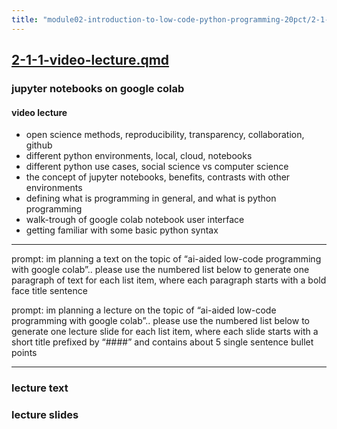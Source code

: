 ```yaml
---
title: "module02-introduction-to-low-code-python-programming-20pct/2-1-1-video-lecture.qmd"
---
```


## [2-1-1-video-lecture.qmd](2-1-1-video-lecture.qmd)

### jupyter notebooks on google colab

#### video lecture
- open science methods, reproducibility, transparency, collaboration, github
- different python environments, local, cloud, notebooks
- different python use cases, social science vs computer science
- the concept of jupyter notebooks, benefits, contrasts with other environments
- defining what is programming in general, and what is python programming
- walk-trough of google colab notebook user interface
- getting familiar with some basic python syntax

---

prompt: im planning a text on the topic of "ai-aided low-code programming with google colab".. please use the numbered list below to generate one paragraph of text for each list item, where each paragraph starts with a bold face title sentence

prompt: im planning a lecture on the topic of "ai-aided low-code programming with google colab".. please use the numbered list below to generate one lecture slide for each list item, where each slide starts with a short title prefixed by "#### " and contains about 5 single sentence bullet points

---

### lecture text


### lecture slides




